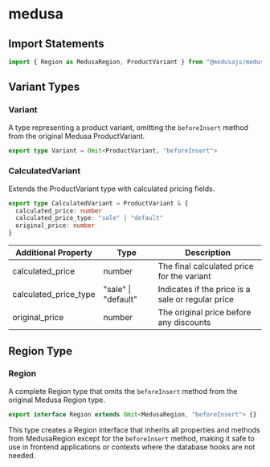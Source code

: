 # medusa

## Import Statements
```typescript copy
import { Region as MedusaRegion, ProductVariant } from "@medusajs/medusa"
```

## Variant Types

### Variant
A type representing a product variant, omitting the `beforeInsert` method from the original Medusa ProductVariant.

```typescript copy
export type Variant = Omit<ProductVariant, "beforeInsert">
```

### CalculatedVariant
Extends the ProductVariant type with calculated pricing fields.

```typescript copy
export type CalculatedVariant = ProductVariant & {
  calculated_price: number
  calculated_price_type: "sale" | "default"
  original_price: number
}
```

| Additional Property   | Type                | Description                                       |
|----------------------|---------------------|---------------------------------------------------|
| calculated_price     | number              | The final calculated price for the variant        |
| calculated_price_type| "sale" \| "default" | Indicates if the price is a sale or regular price |
| original_price       | number              | The original price before any discounts           |

## Region Type

### Region
A complete Region type that omits the `beforeInsert` method from the original Medusa Region type.

```typescript copy
export interface Region extends Omit<MedusaRegion, "beforeInsert"> {}
```

This type creates a Region interface that inherits all properties and methods from MedusaRegion except for the `beforeInsert` method, making it safe to use in frontend applications or contexts where the database hooks are not needed.